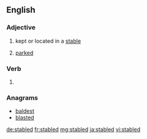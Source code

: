 ==English==

===Adjective===
{{en-adj|-}}

# kept or located in a [[stable]]
# {{context|rail transport|of a rail vehicle|lang=en}} [[parked]]

===Verb===
{{head|en|verb form}}

# {{en-past of|stable}}

===Anagrams===
* [[baldest#English|baldest]]
* [[blasted#English|blasted]]

[[de:stabled]]
[[fr:stabled]]
[[mg:stabled]]
[[ja:stabled]]
[[vi:stabled]]